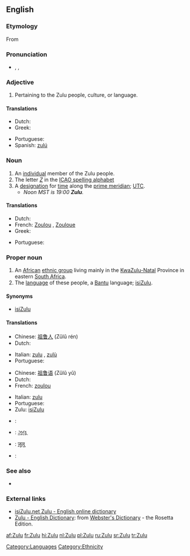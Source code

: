 {{see|zulu}}
{{wikipedia|Zulu (disambiguation)}}
{{interwiktionary|code=zu}}
==English==
===Etymology===
From {{Zulu.}}

===Pronunciation===
*{{enPR|zo͞o'lo͞o}}, {{IPA|/ˈzuːluː/}}, {{SAMPA|/"zu:lu:/}}

===Adjective===
{{en-adj|-}}

# Pertaining to the Zulu people, culture, or language.

====Translations====
{{trans-top|pertaining to the Zulu people, culture, or language}}
*Dutch: {{t|nl|Zoeloe}}
*Greek: {{t|el|Ζουλού}}
{{trans-mid}}
*Portuguese: {{t|pt|zulu}}
*Spanish: [[zulú]]
{{trans-bottom}}

===Noun===
{{en-noun}}

# An [[individual]] member of the Zulu people.
# The letter ''[[Z]]'' in the [[ICAO spelling alphabet]]
# A [[designation]] for [[time]] along the [[prime meridian]]; [[UTC]].
#* ''Noon MST is 19:00 '''Zulu'''.''

====Translations====
{{trans-top|member of the Zulu people}}
*Dutch: {{t|nl|Zoeloe|m}}
*French: [[Zoulou]] {{m}}, [[Zouloue]] {{f}}
*Greek: {{t|el|Ζουλού}}
{{trans-mid}}
*Portuguese: {{t|pt|zulu}}
{{trans-bottom}}

===Proper noun===
{{en-proper noun}}

# An [[African]] [[ethnic group]] living mainly in the [[KwaZulu-Natal]] Province in eastern [[South Africa]].
# The [[language]] of these people, a [[Bantu]] language; [[isiZulu]].

====Synonyms====
*{{italbrac|language}} [[isiZulu]]

====Translations====
{{trans-top|African ethnic group}}
*Chinese: [[祖鲁人]] (Zǔlǔ rén)
*Dutch: {{t|nl|Zoeloes||p}}
{{trans-mid}}
*Italian: [[zulu]] {{m}}, [[zulù]] {{m}}
*Portuguese: {{t|pt|zulu}}
{{trans-bottom}}

{{trans-top|language}}
*Chinese: [[祖鲁语]] (Zǔlǔ yǔ)
*Dutch: {{t|nl|Zoeloe|n}}
*French: [[zoulou]] {{m}}
{{trans-mid}}
*Italian: [[zulu]] {{m}}
*Portuguese: {{t|pt|zulu}}
*Zulu: [[isiZulu]]
{{trans-bottom}}

{{checktrans}}
{{trans-top|Translations to be checked}}
*{{ttbc|German}}: {{t|de|Zulu}}
*{{ttbc|Gujarati}}: [[ઝૂલૂ]]
*{{ttbc|Hindi}}: [[ज़ूलू]]
*{{ttbc|Interlingua}}: {{t|ia|Zulu}}
{{trans-bottom}}

===See also===
*{{langcat}}
{{ethnologue|code=zul}}

===External links===
*[http://isizulu.net/ isiZulu.net Zulu - English online dictionary]
*[http://www.websters-online-dictionary.org/definition/Zulu-english/ Zulu - English Dictionary]: from [http://www.websters-online-dictionary.org/ Webster's Dictionary] - the Rosetta Edition.

[[Category:Languages]]
[[Category:Ethnicity]]

[[af:Zulu]]
[[fr:Zulu]]
[[hi:Zulu]]
[[nl:Zulu]]
[[pl:Zulu]]
[[ru:Zulu]]
[[sr:Zulu]]
[[tr:Zulu]]